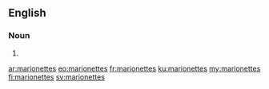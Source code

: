 ==English==

===Noun===
{{head|en|noun plural form}}

# {{plural of|marionette|lang=en}}

[[ar:marionettes]]
[[eo:marionettes]]
[[fr:marionettes]]
[[ku:marionettes]]
[[my:marionettes]]
[[fi:marionettes]]
[[sv:marionettes]]